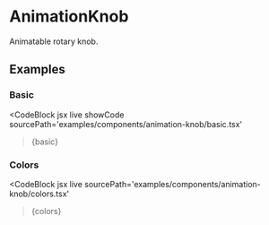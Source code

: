 
# AnimationKnob

Animatable rotary knob.

<GitHubLink
  path='packages/react/src/components/AnimationKnob/index.tsx'
/>

## Examples

### Basic

<CodeBlock
  jsx
  live
  showCode
  sourcePath='examples/components/animation-knob/basic.tsx'
>{basic}</CodeBlock>

### Colors

<CodeBlock
  jsx
  live
  sourcePath='examples/components/animation-knob/colors.tsx'
>{colors}</CodeBlock>

